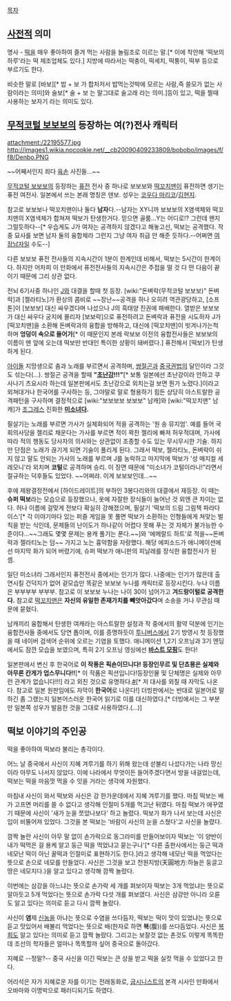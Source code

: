 [[목차]]
== [[사전]]적 의미 ==
명사 - [[떡]]을 매우 좋아하여 즐겨 먹는 사람을 놀림조로 이르는 말.[* 이에 착안해 '떡보의 하루'라는 떡 제조업체도 있다.] 지방에 따라서는 떡충이, 떡세치, 떡퉁이, 떡부 등으로 부르기도 한다.

비슷한 말로 [바보][* 밥 + 보 가 합처저서 밥먹는것박에 모르는 사람,즉 쓸모가 없는 사람이라는 의미]와 술보[* 술 + 보 는 말그대로 술고래 라는 의미.]등이 있고, 떡을 찔때 사용하는 보자기 라는 의미도 있다.

== [[무적코털 보보보]]의 등장하는 여(?)전사 캐릭터 ==
attachment:/22195577.jpg
http://images1.wikia.nocookie.net/__cb20090409233809/bobobo/images/f/f8/Denbo.PNG 

~~어째서인지 죄다 [[육손]] 사진들...~~

[[무적코털 보보보]]의 등장하는 [[퓨전]] 전사 중 하나로 보보보와 [[떡꼬치맨]]이 퓨전하면 생기는 퓨전 여전사. 일본에서 쓰는 본래 명칭은 덴보. 성우는 [[코우다 마리코]]/[[김현지]].

참고로 보보보나 떡꼬치맨이나 둘다 '''남자'''다.--남자는 XY니까 보보보의 X염색체와 떡꼬치맨의 X염색체가 합쳐져 떡보가 탄생한거다. 믿으면 골룸...Y는 어디로!? 그런데 왠지 그럴듯하다--[* 우습게도 J가 여자는 공격하지 않겠다고 해놓고선, 떡보는 공격했다. 작중 묘사를 보면 남자 둘의 융합체라 그런지 그냥 여자 취급 안 해준 듯하다.--어쩌면 [[여장남자]]일 수도--]

다른 보보보 퓨전 전사들의 지속시간이 1분이 한계인데 비해서, 떡보는 5시간이 한계이다. 하지만 어차피 이 만화에서 퓨전전사들의 지속시간은 주접을 떨 것 다 떤 다음이 끝이기 때문에 그리 상관 없다.

전뇌 6기사중 하나인 [[J]]와 대결을 할때 첫 등장. [wiki:"돈벼락(무적코털 보보보)" 돈벼락]과 [젤라티노]가 환상의 콤비로 ~~장난~~공격을 하나 오히려 역관광당하고, [소프톤]이 [보보보] 대신 싸우겠다며 나섰으나 J의 흑태양 진권에 패배한다. 열받은 보보보가 대신 싸우다 궁지에 몰리자 [보보락]으로 퓨전하려고 돈벼락과 퓨전을 시도하자 J가 [떡꼬치맨]을 소환해 돈벼락과의 융합을 방해하고, 대신에 [떡꼬치맨]이 빗겨나가는척 하며 '''엉덩이 속으로 들어가'''[* 이 때문인지 본레 락보보 이전의 융합전사들은 보보보의 이름이 맨 앞에 오는데 떡보만 반대인 특이한 상황이 돼버렸다.] 퓨전해서 [떡보]가 탄생하게 된다.

[[아이돌]] 지망생으로 춤과 노래를 부르면서 공격하며, [[쌍절곤]]과 [[중국권법]]의 달인이라 그것도 섞는다(…). 쌍절곤 공격을 할때 '''"[[초난강]]!!!"'''[* 보통 일본에선 초난강이라 안하고 쿠사나기 츠요시라 하는데 일본판에서도 초난강으로 외치는걸 보면 뭔가 노렸다.]이라고 외쳐대거나 한국어를 구사하는 등, 그야말로 말로 형용하기 힘든 상당히 아스트랄한 공격패턴을 구사하며 결정적으로 [wiki:"보보보보 보보보" 남캐]와 [wiki:"떡꼬치맨" 남캐]가 [[조그레스]] 진화한 '''[[미소녀]]다.'''

필살기는 노래를 부르면 가사가 실체화되어 적을 공격하는 '원 송 뮤지엄'. 예를 들어 국회의사당을 젤리로 채운다는 가사를 부르면 적이 꽉찬 젤리에 빠져 허우적대며, 가사에 따라 적의 행동도 당사자의 의사와는 상관없이 조종할 수도 있는 무시무시한 기술. 하지만 단점은 노래가 끊기게 되면 기술이 풀리게 된다. 그래서 떡보, 젤라티노, 돈벼락이 쉬지 않고 말도 안되는 가사의 노래를 부르며 J를 농락하고 마지막에 떡보가 '성 매지컬 세레모니'라 외치며 '''코털'''로 공격하며 승리. 이 장면 때문에 "미소녀가 코털이라니!"라면서 절규하는 덕후들도 있었다. ~~어쩌랴. 이게 보보보인데...~~

후에 제왕결정전에서 [하이드레이트]의 부하인 3봉다리와의 대결에서 재등장. 이 때는'''슈퍼 떡보'''라는 모습으로 등장했으나, 옷에 자잘한 장식들이 늘어난 것 외엔 큰 차이는 없다. 허나 이름에 걸맞게 전보다 확실히 강해졌으며, 필살기 '떡보의 드림 그림책 파라다이스'[* 각 이야기마다 있는 퍼즐 게임을 못 풀면 떡보가 소환하는 인형들에게 쳐맞는 벌칙을 받는 식인데, 문제들의 난이도가 하나같이 어렵다 못해 푸는 것 자체가 불가능한 수준이다...~~그래도 몇몇 문제는 용캐 풀기는 푼다.~~]와 '에메랄드 하트'로 적을~~돈벼락과 젤라티노는 덤~~ 가지고 노는 흉악함을 자랑했다. 해당 에피소드가 애니메이션에선 마지막 화가 되어 버렸기에, 슈퍼 떡보가 애니판의 피날레를 장식한 융합전사가 된 셈.

일단 미소녀라 그래서인지 퓨전전사 중에서는 인기가 많다. 나중에는 인기가 많은데 출연시킬 건덕지가 없어 겉모습만 똑같은 보보보 누나를 캐릭터로 등장시킨다. 누나 이름은 부부부부 부부부. 참고로 이 보보보 누나는 나이 30이 넘어가고 '''겨드랑이털로 공격한다.''' 참고로 [[떡꼬치맨]]은 '''자신의 유일한 존재가치를 빼앗아갔다'''며 소송을 거나 무관심 때문에 묻혔다.

남캐끼리 융합해서 탄생한 여캐라는 아스트랄한 설정과 작 중에서의 활약 덕분에 인기는 융합전사들 중에서도 당연 톱이며, 이를 증명하듯이 [[투니버스]]에서 2기 방영시 첫 등장했을 때 네이버 검색어 순위에 오르는 기염을 토했다. 애니메이션 1,2기 오프닝과 3기 엔딩에서도 잠깐 모습을 보였으며, 특히 2기 오프닝 영싱에선 '''[[바스트 모핑]]'''도 한다!

일본판에서 변신 후 한국어로 '''이 작풍은 픽숀이므니다! 등장인무르 및 단쵸묭은 실제와 아무론 칸게가 업스무니다!!'''[* 이 작품은 픽션입니다!등장인물 및 단체명은  실제와 아무런 관계가 없습니다!!!] 라고 외친 것으로 유명하다.[http://classfile.humoruniv.com/sweet/201008/hu_1255318546_544078604%5B1%5D.swf #][* 저 대사를 외칠 때 자막도 나온다. 참고로 일본 원판임에도 자막이 '''한국어'''로 나온다!] 더빙판에서는 반대로 일본어로 말하긴 좀 그랬는지 일본어스러운 한국어 읽기로 이를 대신하였다.[* 더빙에서는 그 부분만 일본쪽 성우가 발음한 것을 그대로 사용하였다.(...)] 

== 떡보 이야기의 주인공 ==
떡을 좋아하여 떡보라 불리는 총각이다.

어느 날 중국에서 사신이 지혜 겨루기를 하기 위해 왔는데 섣불리 나섰다가는 나라 망신이라 아무도 나서지 않았다. 이에 나라에서 무엇이든 들어주겠다면서 방을 내걸었는데, 떡보는 떡을 마음껏 먹을 수 잇을 거라는 생각에 자원했다.

마침내 사신이 와서 떡보와 사신은 강 한가운데에서 지혜 겨루기를 했다. 마침 떡보는 배가 고프면 머리를 쓸 수 없다고 생각해 인절미 5개를 먹고난 뒤였다. 마침 떡보가 애꾸였기 때문에 사신이 '새가 눈을 쪼았나보다' 하고 놀렸다. 떡보가 화가 나서 보는데 사신은 입이 비뚤어져 있었다. 그것을 본 떡보는 '바람이 사신의 눈을 스쳤다'고 사신을 놀렸다.

깜짝 놀란 사신이 아무 말 없이 손가락으로 동그라미를 만들어보이자 떡보는 '이 양반이 내가 떡먹은 걸 용케 알고 둥근 떡을 먹었냐고 묻는구나'[* 다른 출판사에서는 둥근 떡과 네모난 떡이 아닌 꿀떡과 인절미로 표현하기도 한다.]라고 생각해 네모난 떡을 먹었다는 뜻으로 손으로 네모를 만들었다. 사신은 그것을 보고 천원지방(天圓地方:하늘은 둥글고 땅은 네모지다.)을 알고 있다고 생각해 깜짝 놀랐다.

이번에는 삼강을 아느냐는 뜻으로 손가락 세 개를 펴보이자 떡보는 3개 먹었냐는 뜻으로 알아듯고 5개 먹었다는 뜻으로 손가락 다섯 개를 펴보였다. 사신은 삼강만 아니라 오륜도 알고 있다는 의미로 듣고 다시 깜짝 놀랐다.

사신이 '''염'''제 [[신농]]을 아냐는 뜻으로 수염을 쓰다듬자, 떡보는 떡이 맛이 있었냐는 뜻으로 듣고 맛있어서 배불리 먹었다는 뜻으로 배(한자로 하면 '''복'''(腹))를 쓰다듬었다. 사신은 [[복희]]도 알고 있다는 의미로 듣고 깜짝 놀랐다. 그리고는 보잘것 없는 촌것도 이렇게 똑똑한데 조선의 학자들은 얼마나 똑똑할까 싶어 중국으로 돌아갔다.

지혜로 --정말?-- 중국 사신을 이긴 떡보는 큰 상을 받고 떡을 실컷 먹을 수 있었다고 한다.

어리석은 자가 지혜로운 자를 이기는 전래동화로, [[굽시니스트]]의 본격 시사인 만화에서 오바마와 이명박으로 패러디되기도 하였다.
